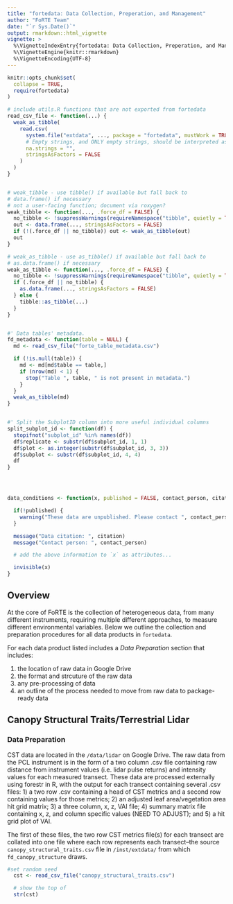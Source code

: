 ```yaml
---
title: "fortedata: Data Collection, Preperation, and Management"
author: "FoRTE Team"
date: "`r Sys.Date()`"
output: rmarkdown::html_vignette
vignette: >
  %\VignetteIndexEntry{fortedata: Data Collection, Preperation, and Management}
  %\VignetteEngine{knitr::rmarkdown}
  %\VignetteEncoding{UTF-8}
---
```


```r
knitr::opts_chunk$set(
  collapse = TRUE,
  require(fortedata)
)

# include utils.R functions that are not exported from fortedata
read_csv_file <- function(...) {
  weak_as_tibble(
    read.csv(
      system.file("extdata", ..., package = "fortedata", mustWork = TRUE),
      # Empty strings, and ONLY empty strings, should be interpreted as missing values.
      na.strings = "",
      stringsAsFactors = FALSE
    )
  )
}


# weak_tibble - use tibble() if available but fall back to
# data.frame() if necessary
# not a user-facing function; document via roxygen?
weak_tibble <- function(..., .force_df = FALSE) {
  no_tibble <- !suppressWarnings(requireNamespace("tibble", quietly = TRUE))
  out <- data.frame(..., stringsAsFactors = FALSE)
  if (!(.force_df || no_tibble)) out <- weak_as_tibble(out)
  out
}

# weak_as_tibble - use as_tibble() if available but fall back to
# as.data.frame() if necessary
weak_as_tibble <- function(..., .force_df = FALSE) {
  no_tibble <- !suppressWarnings(requireNamespace("tibble", quietly = TRUE))
  if (.force_df || no_tibble) {
    as.data.frame(..., stringsAsFactors = FALSE)
  } else {
    tibble::as_tibble(...)
  }
}


#' Data tables' metadata.
fd_metadata <- function(table = NULL) {
  md <- read_csv_file("forte_table_metadata.csv")

  if (!is.null(table)) {
    md <- md[md$table == table,]
    if (nrow(md) < 1) {
      stop("Table ", table, " is not present in metadata.")
    }
  }
  weak_as_tibble(md)
}


#' Split the SubplotID column into more useful individual columns
split_subplot_id <- function(df) {
  stopifnot("subplot_id" %in% names(df))
  df$replicate <- substr(df$subplot_id, 1, 1)
  df$plot <- as.integer(substr(df$subplot_id, 3, 3))
  df$subplot <- substr(df$subplot_id, 4, 4)
  df
}




data_conditions <- function(x, published = FALSE, contact_person, citation) {

  if(!published) {
    warning("These data are unpublished. Please contact ", contact_person, " to ask about using")
  }

  message("Data citation: ", citation)
  message("Contact person: ", contact_person)

  # add the above information to `x` as attributes...

  invisible(x)
}


```

## Overview
At the core of FoRTE is the collection of heterogeneous data, from many different instruments, requiring multiple different approaches, to measure different environmental variables. Below we outline the collection and preparation procedures for all data products in `fortedata`. 

For each data product listed includes a  *Data Preparation* section that includes:

1) the location of raw data in Google Drive
2) the format and strcuture of the raw data
3) any pre-processing of data
4) an outline of the process needed to move from raw data to package-ready data

## Canopy Structural Traits/Terrestrial Lidar

### Data Preparation
CST data are located in the `/data/lidar` on Google Drive. 
The raw data  from the PCL instrument is in the form of a two column .csv file containing raw distance from instrument values (i.e. lidar pulse returns) and intensity values for each measured transect. These data are processed externally using forestr in R, with the output for each transect containing several .csv files: 1) a two row .csv containing a head of CST metrics and a second row containing values for those metrics; 2) an adjusted leaf area/vegetation area hit grid matrix; 3) a three column, x, z, VAI file; 4) summary matrix file containing x, z, and column specific values (NEED TO ADJUST); and 5) a hit grid plot of VAI.

The first of these files, the two row CST metrics file(s) for each transect are collated into one file where each row represents each transect--the source `canopy_structural_traits.csv` file in `/inst/extdata/` from which `fd_canopy_structure` draws.

```r
#set random seed
  cst <- read_csv_file("canopy_structural_traits.csv")

  # show the top of 
  str(cst)
```

  


